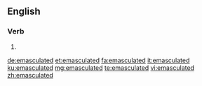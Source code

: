 ==English==

===Verb===
{{head|en|verb form}}

# {{en-past of|emasculate}}

[[de:emasculated]]
[[et:emasculated]]
[[fa:emasculated]]
[[it:emasculated]]
[[ku:emasculated]]
[[mg:emasculated]]
[[te:emasculated]]
[[vi:emasculated]]
[[zh:emasculated]]